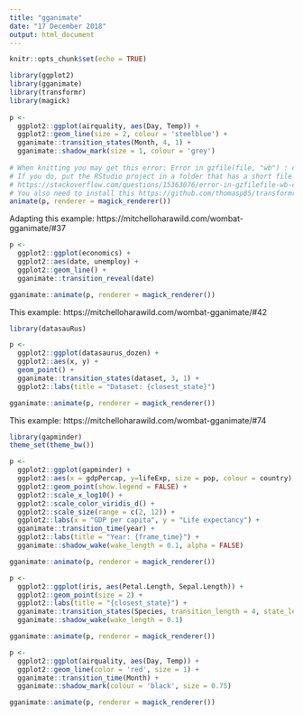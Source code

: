 ```yaml
---
title: "gganimate"
date: "17 December 2018"
output: html_document
---
```

 
```r
knitr::opts_chunk$set(echo = TRUE)
```
 
 
```r
library(ggplot2)
library(gganimate)
library(transformr)
library(magick)
 
p <- 
  ggplot2::ggplot(airquality, aes(Day, Temp)) +
  ggplot2::geom_line(size = 2, colour = 'steelblue') +
  gganimate::transition_states(Month, 4, 1) +
  gganimate::shadow_mark(size = 1, colour = 'grey')
 
# When knitting you may get this error: Error in gzfile(file, "wb") : cannot open the connection
# If you do, put the RStudio project in a folder that has a short file path such as your desktop as advised here
# https://stackoverflow.com/questions/15363076/error-in-gzfilefile-wb-cannot-open-the-connection-or-compressed-file
# You also need to install this https://github.com/thomasp85/transformr as described here...https://github.com/thomasp85/gganimate/issues/190
animate(p, renderer = magick_renderer())
```

Adapting this example: https://mitchelloharawild.com/wombat-gganimate/#37

```r
p <- 
  ggplot2::ggplot(economics) +
  ggplot2::aes(date, unemploy) +
  ggplot2::geom_line() +
  gganimate::transition_reveal(date)

gganimate::animate(p, renderer = magick_renderer())
```

This example: https://mitchelloharawild.com/wombat-gganimate/#42

```r
library(datasauRus)

p <- 
  ggplot2::ggplot(datasaurus_dozen) +
  ggplot2::aes(x, y) +
  geom_point() +
  gganimate::transition_states(dataset, 3, 1) +
  ggplot2::labs(title = "Dataset: {closest_state}")

gganimate::animate(p, renderer = magick_renderer())
```

This example: https://mitchelloharawild.com/wombat-gganimate/#74

```r
library(gapminder)
theme_set(theme_bw())

p <- 
  ggplot2::ggplot(gapminder) + 
  ggplot2::aes(x = gdpPercap, y=lifeExp, size = pop, colour = country) +
  ggplot2::geom_point(show.legend = FALSE) +
  ggplot2::scale_x_log10() +
  ggplot2::scale_color_viridis_d() +
  ggplot2::scale_size(range = c(2, 12)) +
  ggplot2::labs(x = "GDP per capita", y = "Life expectancy") +
  gganimate::transition_time(year) +
  ggplot2::labs(title = "Year: {frame_time}") +
  gganimate::shadow_wake(wake_length = 0.1, alpha = FALSE)

gganimate::animate(p, renderer = magick_renderer())
```


```r
p <- 
  ggplot2::ggplot(iris, aes(Petal.Length, Sepal.Length)) +
  ggplot2::geom_point(size = 2) +
  ggplot2::labs(title = "{closest_state}") +
  gganimate::transition_states(Species, transition_length = 4, state_length = 1) +
  gganimate::shadow_wake(wake_length = 0.1)

gganimate::animate(p, renderer = magick_renderer())
```
```r
p <- 
  ggplot2::ggplot(airquality, aes(Day, Temp)) +
  ggplot2::geom_line(color = 'red', size = 1) +
  gganimate::transition_time(Month) +
  gganimate::shadow_mark(colour = 'black', size = 0.75)

gganimate::animate(p, renderer = magick_renderer())
```

